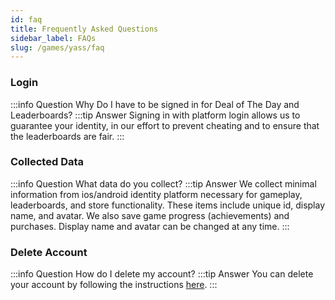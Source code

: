 ```yaml
---
id: faq
title: Frequently Asked Questions
sidebar_label: FAQs
slug: /games/yass/faq
---
```


### Login
:::info Question
Why Do I have to be signed in for Deal of The Day and Leaderboards?
:::tip Answer
Signing in with platform login allows us to guarantee your identity, in our effort to prevent cheating and to ensure that the leaderboards are fair.
:::

### Collected Data
:::info Question
What data do you collect?
:::tip Answer
We collect minimal information from ios/android identity platform necessary for gameplay, leaderboards, and store functionality. These items include unique id, display name, and avatar. We also save game progress (achievements) and purchases. Display name and avatar can be changed at any time.
:::

### Delete Account
:::info Question
How do I delete my account?
:::tip Answer
You can delete your account by following the instructions [here](delete.mdx).
:::
